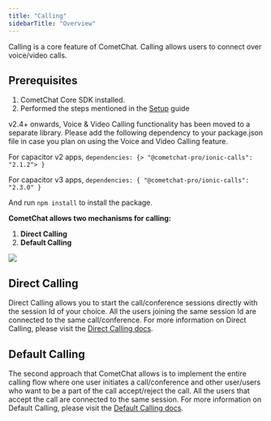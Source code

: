 ```yaml
---
title: "Calling"
sidebarTitle: "Overview"
---
```




Calling is a core feature of CometChat. Calling allows users to connect over voice/video calls.

## Prerequisites

1. CometChat Core SDK installed.
2. Performed the steps mentioned in the [Setup](/docs/sdk/ionic/3.0/setup#calling-component-configuration) guide

<Note>

v2.4+ onwards, Voice & Video Calling functionality has been moved to a separate library. Please add the following dependency to your package.json file in case you plan on using the Voice and Video Calling feature.

For capacitor v2 apps, `dependencies: {> "@cometchat-pro/ionic-calls": "2.1.2"> }`

For capacitor v3 apps, `dependencies: { "@cometchat-pro/ionic-calls": "2.3.0" }`

And run `npm install` to install the package.

</Note>

**CometChat allows two mechanisms for calling:**

1. **Direct Calling**
2. **Default Calling**

<Frame>
  <img src="/images/c47d740f-1623199592-18f6edace1510a65705e96ee2e85f7f7.png" />
</Frame>

## Direct Calling

Direct Calling allows you to start the call/conference sessions directly with the session Id of your choice. All the users joining the same session Id are connected to the same call/conference. For more information on Direct Calling, please visit the [Direct Calling docs](/docs/sdk/ionic/3.0/calling-direct-calling).

## Default Calling

The second approach that CometChat allows is to implement the entire calling flow where one user initiates a call/conference and other user/users who want to be a part of the call accept/reject the call. All the users that accept the call are connected to the same session. For more information on Default Calling, please visit the [Default Calling docs](/docs/sdk/ionic/3.0/calling-default-calling).
